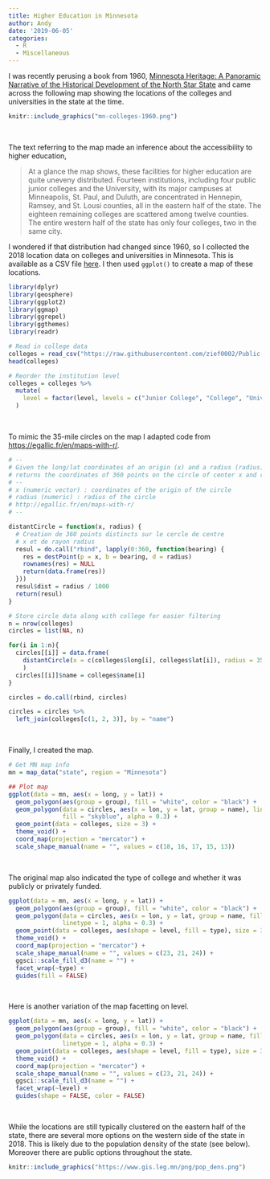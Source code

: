 ```yaml
---
title: Higher Education in Minnesota
author: Andy
date: '2019-06-05'
categories:
  - R
  - Miscellaneous
---
```


I was recently perusing a book from 1960, [Minnesota Heritage: A Panoramic Narrative of the Historical Development of the North Star State](https://catalog.hathitrust.org/Record/007551374) and came across the following map showing the locations of the colleges and universities in the state at the time.

```r
knitr::include_graphics("mn-colleges-1960.png")
```

<br />

The text referring to the map made an inference about the accessibility to higher education,

> At a glance the map shows, these facilities for higher education are quite uneveny distributed. Fourteen institutions, including four public junior colleges and the University, with its major campuses at Minneapolis, St. Paul, and Duluth, are concentrated in Hennepin, Ramsey, and St. Lousi counties, all in the eastern half of the state. The eighteen remaining colleges are scattered among twelve counties. The entire western half of the state has only four colleges, two in the same city.

I wondered if that distribution had changed since 1960, so I collected the 2018 location data on colleges and universities in Minnesota. This is available as a CSV file [here](https://github.com/zief0002/Public-Stuff/raw/master/data/mn-colleges-geo.csv). I then used `ggplot()` to create a map of these locations. 


```r
library(dplyr)
library(geosphere)
library(ggplot2)
library(ggmap)
library(ggrepel)
library(ggthemes)
library(readr)

# Read in college data
colleges = read_csv("https://raw.githubusercontent.com/zief0002/Public-Stuff/master/data/mn-colleges-geo.csv")
head(colleges)

# Reorder the institution level
colleges = colleges %>%
  mutate(
    level = factor(level, levels = c("Junior College", "College", "University"))
  )
```

<br />

To mimic the 35-mile circles on the map I adapted code from [https://egallic.fr/en/maps-with-r/](https://egallic.fr/en/maps-with-r/).


```r
# --
# Given the long/lat coordinates of an origin (x) and a radius (radius) in km,
# returns the coordinates of 360 points on the circle of center x and radius radius km.
# --
# x (numeric vector) : coordinates of the origin of the circle
# radius (numeric) : radius of the circle
# http://egallic.fr/en/maps-with-r/
# --

distantCircle = function(x, radius) {
  # Creation de 360 points distincts sur le cercle de centre
  # x et de rayon radius
  resul = do.call("rbind", lapply(0:360, function(bearing) {
    res = destPoint(p = x, b = bearing, d = radius)
    rownames(res) = NULL
    return(data.frame(res))
  }))
  resul$dist = radius / 1000
  return(resul)
}

# Store circle data along with college for easier filtering
n = nrow(colleges)
circles = list(NA, n)

for(i in 1:n){
  circles[[i]] = data.frame(
    distantCircle(x = c(colleges$long[i], colleges$lat[i]), radius = 35*1000)
    )
  circles[[i]]$name = colleges$name[i]
}

circles = do.call(rbind, circles)

circles = circles %>%
  left_join(colleges[c(1, 2, 3)], by = "name")
```

<br />

Finally, I created the map.


```r
# Get MN map info
mn = map_data("state", region = "Minnesota")

## Plot map
ggplot(data = mn, aes(x = long, y = lat)) +
  geom_polygon(aes(group = group), fill = "white", color = "black") +
  geom_polygon(data = circles, aes(x = lon, y = lat, group = name), linetype = 1, 
               fill = "skyblue", alpha = 0.3) +
  geom_point(data = colleges, size = 3) +
  theme_void() +
  coord_map(projection = "mercator") +
  scale_shape_manual(name = "", values = c(18, 16, 17, 15, 13))
```

<br />

The original map also indicated the type of college and whether it was publicly or privately funded. 


```r
ggplot(data = mn, aes(x = long, y = lat)) +
  geom_polygon(aes(group = group), fill = "white", color = "black") +
  geom_polygon(data = circles, aes(x = lon, y = lat, group = name, fill = type), 
               linetype = 1, alpha = 0.3) +
  geom_point(data = colleges, aes(shape = level, fill = type), size = 3) +
  theme_void() +
  coord_map(projection = "mercator") +
  scale_shape_manual(name = "", values = c(23, 21, 24)) +
  ggsci::scale_fill_d3(name = "") +
  facet_wrap(~type) +
  guides(fill = FALSE)
```

<br />

Here is another variation of the map facetting on level.

```r
ggplot(data = mn, aes(x = long, y = lat)) +
  geom_polygon(aes(group = group), fill = "white", color = "black") +
  geom_polygon(data = circles, aes(x = lon, y = lat, group = name, fill = type), 
               linetype = 1, alpha = 0.3) +
  geom_point(data = colleges, aes(shape = level, fill = type), size = 3) +
  theme_void() +
  coord_map(projection = "mercator") +
  scale_shape_manual(name = "", values = c(23, 21, 24)) +
  ggsci::scale_fill_d3(name = "") +
  facet_wrap(~level) +
  guides(shape = FALSE, color = FALSE)
```

<br />

While the locations are still typically clustered on the eastern half of the state, there are several more options on the western side of the state in 2018. This is likely due to the population density of the state (see below). Moreover there are public options throughout the state.


<!-- Below I create a population density map (by county) for Minnesota. This [website](https://homepage.divms.uiowa.edu/~luke/classes/STAT4580/maps.html#county-population-data) has more detail about creating population density maps. -->

<!-- ```{r} -->
<!-- # Read in data and select fips column and 2018 population column -->
<!-- mn_pop_den = read_csv("~/Documents/github/Public-Stuff/data/mn-pop-den.csv") %>% -->
<!--   select(fips = GEO.id2, pop18 = respop72018) -->

<!-- head(mn_pop_den) -->

<!-- # Get FIPS data -->
<!-- library(maps) -->
<!-- head(county.fips) -->

<!-- # Clean up FIPS data -->
<!-- library(tidyr) -->
<!-- fipstab = county.fips %>%  -->
<!--   transmute(fips, county = sub(":.*", "", polyname)) %>%  -->
<!--   unique() %>%  -->
<!--   separate(county, c("region", "subregion"), sep = ",") -->

<!-- head(fipstab) -->

<!-- # Get county map data and join with FIPS and population data -->
<!-- mn_county = map_data("county", region = "Minnesota") %>% -->
<!--   left_join(fipstab, by = c("region", "subregion")) %>% -->
<!--   left_join(mn_pop_den, by = "fips") -->

<!-- head(mn_county) -->
<!-- ``` -->

<!-- Now we can plot the map and color by population density. -->


<!-- ```{r fig.align='center', fig.cap="Locations of the 44 Minnesota colleges and universities c.2018.", fig.width=6, fig.height=6} -->
<!-- ## Plot map -->
<!-- ggplot(data = mn_county, aes(x = long, y = lat)) + -->
<!--   geom_polygon(aes(group = group, fill = pop18), color = "black") + -->
<!--   scale_fill_viridis_c(alpha = 0.3) -->
<!--   geom_polygon(data = circles, aes(x = lon, y = lat, group = name), linetype = 1, fill = "skyblue", alpha = 0.3) + -->
<!--   geom_point(data = colleges, size = 3) + -->
<!--   theme_void() + -->
<!--   coord_map(projection = "mercator") + -->
<!--   scale_shape_manual(name = "", values = c(18, 16, 17, 15, 13)) -->
<!-- ``` -->

```r
knitr::include_graphics("https://www.gis.leg.mn/png/pop_dens.png")
```

<br />
<br />

